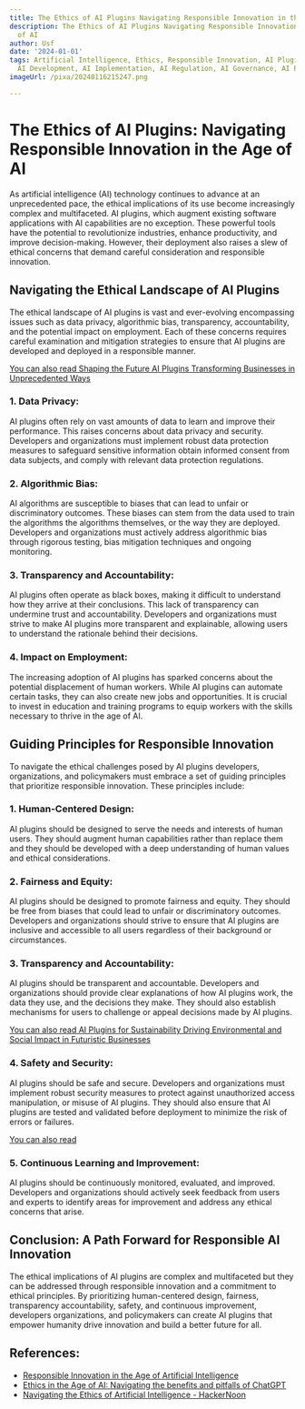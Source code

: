 ```yaml
---
title: The Ethics of AI Plugins Navigating Responsible Innovation in the Age of AI
description: The Ethics of AI Plugins Navigating Responsible Innovation in the Age
  of AI
author: Usf
date: '2024-01-01'
tags: Artificial Intelligence, Ethics, Responsible Innovation, AI Plugins, AI Technology,
  AI Development, AI Implementation, AI Regulation, AI Governance, AI Policy
imageUrl: /pixa/20240116215247.png

---
```

# **The Ethics of AI Plugins: Navigating Responsible Innovation in the Age of AI**

As artificial intelligence (AI) technology continues to advance at an unprecedented pace, the ethical implications of its use become increasingly complex and multifaceted. AI plugins, which  augment existing  software applications with AI capabilities are no exception. These powerful tools have the potential to revolutionize industries, enhance productivity,  and improve decision-making. However, their deployment also raises  a  slew of ethical concerns that demand careful consideration and responsible innovation.

## **Navigating the Ethical Landscape of AI Plugins**

The ethical landscape of AI plugins is vast and ever-evolving encompassing issues such as data privacy, algorithmic bias, transparency, accountability, and the potential impact  on employment. Each of these concerns requires careful examination  and  mitigation strategies  to  ensure that AI plugins are developed and deployed in a responsible manner.

[You can also read Shaping the Future  AI Plugins Transforming Businesses in Unprecedented Ways](Shaping%20the%20Future%20AI%20Plugins%20Transforming%20Businesses%20in%20Unprecedented%20Ways)


### **1. Data  Privacy:**

AI plugins often rely on vast amounts of data to learn and improve their performance. This raises concerns about data privacy and security. Developers and organizations must implement robust data protection measures to safeguard sensitive information  obtain informed consent from data subjects, and  comply with  relevant data  protection  regulations.

###  **2. Algorithmic Bias:**

AI algorithms are susceptible to biases that can lead to unfair or discriminatory outcomes. These biases  can  stem from the data used to train  the algorithms the algorithms themselves, or the way they  are deployed. Developers and organizations must actively address algorithmic bias through rigorous testing,  bias mitigation techniques and ongoing monitoring.

### **3. Transparency and Accountability:**

AI plugins often operate as black boxes, making it difficult to  understand how they arrive at their conclusions.  This lack of transparency can undermine trust and accountability. Developers and  organizations must strive to  make AI  plugins more transparent and explainable, allowing users to understand the rationale behind their  decisions.

### **4. Impact on Employment:**

The increasing adoption of AI plugins has sparked concerns about the potential displacement of human workers. While AI plugins can automate certain tasks, they can also create  new  jobs  and opportunities. It is crucial to invest in education and training  programs to equip workers with the skills necessary to thrive in the age of AI.

## **Guiding  Principles for Responsible Innovation**

To navigate the ethical challenges posed by AI plugins developers, organizations, and policymakers must embrace a set of guiding principles that prioritize responsible innovation. These principles include:

### **1. Human-Centered Design:**

AI plugins should  be designed to serve the needs and interests of  human users. They should augment human capabilities rather than replace  them and they should be developed  with a deep understanding of human values and ethical considerations.

### **2. Fairness and Equity:**

AI plugins should be designed to promote fairness and equity. They should be free from biases that could lead to unfair  or discriminatory outcomes. Developers and organizations should strive to ensure that AI plugins are inclusive and accessible to  all users regardless of their background or circumstances.

###  **3.  Transparency and Accountability:**

AI plugins should  be transparent  and accountable. Developers and organizations should provide clear explanations of how  AI plugins work, the data they use, and the decisions they make. They should also  establish mechanisms for users to challenge or appeal decisions  made by AI  plugins.

[You can also read AI Plugins for Sustainability Driving Environmental and Social Impact in Futuristic Businesses](AI%20Plugins%20for%20Sustainability%20Driving%20Environmental%20and%20Social%20Impact%20in%20Futuristic%20Businesses)


### **4. Safety and Security:**

AI plugins should  be safe and secure. Developers and organizations must implement  robust security measures to  protect against unauthorized  access manipulation,  or misuse of AI plugins. They should  also  ensure that  AI plugins are tested and validated before deployment to  minimize  the risk of errors or failures.

[You can also read ]()


### **5. Continuous Learning and Improvement:**

AI plugins should  be continuously monitored, evaluated, and improved. Developers and organizations should actively seek feedback from users and experts to  identify areas for improvement  and  address any  ethical concerns that arise.

## **Conclusion: A Path Forward for Responsible AI  Innovation**

The ethical implications of AI plugins are complex and multifaceted but they can be addressed through responsible innovation and a  commitment to ethical principles. By prioritizing human-centered design,  fairness, transparency accountability, safety, and continuous improvement, developers organizations, and policymakers can create AI plugins that  empower humanity drive innovation and  build a better future  for all.

## References:
- [Responsible Innovation in the Age of Artificial Intelligence](https://iln.ieee.org/Public/ContentDetails.aspx?id=F4F7287A804A4BAA95B56BE21DE955C8)
- [Ethics in the Age of AI: Navigating the benefits and pitfalls of ChatGPT](https://www.linkedin.com/pulse/ethics-age-ai-navigating-benefits-pitfalls-chatgpt-nick-holmes-d79xe)
- [Navigating the Ethics of Artificial Intelligence - HackerNoon](https://hackernoon.com/navigating-the-ethics-of-artificial-intelligence)
